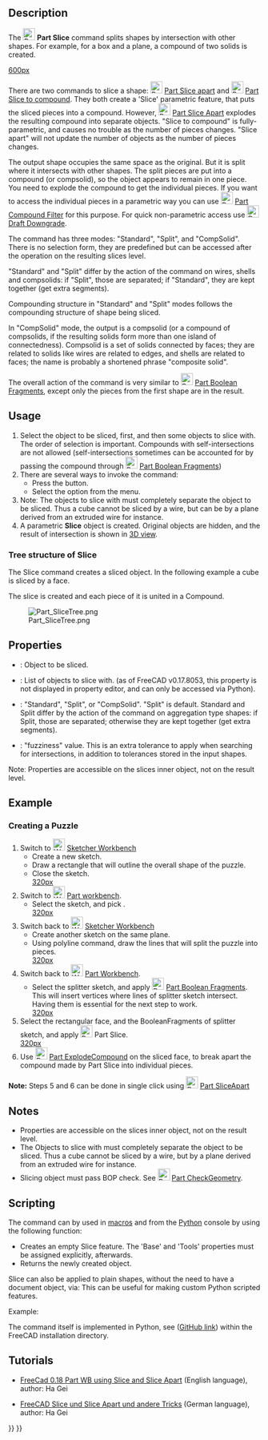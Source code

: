 <languages/>
{{Docnav
|[[Part_SliceApart|SliceApart]]
|[[Part_XOR|XOR]]
|[[Part_Workbench|Part]]
|IconL=Part_SliceApart.svg
|IconR=Part_XOR.svg
|IconC=Workbench_Part.svg
}}

{{GuiCommand
|Name=Part Slice
|MenuLocation=Part → Split → Slice to compound
|Workbenches=[[Part_Workbench|Part]]
|Version=0.17
|SeeAlso=[[Part_BooleanFragments|Part Boolean Fragments]], [[Part_XOR|Part XOR]], [[Part_CompJoinFeatures|Part Join features]], [[Part_Boolean|Part Boolean]]
}}

==Description== 

The [[Image:Part_Slice.svg|24px]] '''Part Slice''' command splits shapes by intersection with other shapes. For example, for a box and a plane, a compound of two solids is created.

[[image:Part_Slice_Demo.png|600px]]

{{Caption|Above: the pieces were moved apart manually afterwards, to reveal the slicing}}

There are two commands to slice a shape: [[Image:Part_SliceApart.svg|24px]] [[Part_SliceApart|Part Slice apart]] and [[Image:Part_Slice.svg|24px]] [[Part_Slice|Part Slice to compound]]. They both create a 'Slice' parametric feature, that puts the sliced pieces into a compound. However, [[Image:Part_SliceApart.svg|24px]] [[Part_SliceApart|Part Slice Apart]] explodes the resulting compound into separate objects. "Slice to compound" is fully-parametric, and causes no trouble as the number of pieces changes. "Slice apart" will not update the number of objects as the number of pieces changes.

The output shape occupies the same space as the original. But it is split where it intersects with other shapes. The split pieces are put into a compound (or compsolid), so the object appears to remain in one piece. You need to explode the compound to get the individual pieces. If you want to access the individual pieces in a parametric way you can use [[Image:Part_CompoundFilter.svg|24px]] [[Part_CompoundFilter|Part Compound Filter]] for this purpose. For quick non-parametric access use [[Image:Draft_Downgrade.svg|24px]] [[Draft_Downgrade|Draft Downgrade]].

The command has three modes: "Standard", "Split", and "CompSolid". There is no selection form, they are predefined but can be accessed after the operation on the resulting slices level.

"Standard" and "Split" differ by the action of the command on wires, shells and compsolids: if "Split", those are separated; if "Standard", they are kept together (get extra segments).

Compounding structure in "Standard" and "Split" modes follows the compounding structure of shape being sliced. 

In "CompSolid" mode, the output is a compsolid (or a compound of compsolids, if the resulting solids form more than one island of connectedness). Compsolid is a set of solids connected by faces; they are related to solids like wires are related to edges, and shells are related to faces; the name is probably a shortened phrase "composite solid".

The overall action of the command is very similar to [[Image:Part_BooleanFragments.svg|24px]] [[Part_BooleanFragments|Part Boolean Fragments]], except only the pieces from the first shape are in the result.

==Usage== 

# Select the object to be sliced, first, and then some objects to slice with. <br /> The order of selection is important. Compounds with self-intersections are not allowed (self-intersections sometimes can be accounted for by passing the compound through [[Image:Part_BooleanFragments.svg|24px]] [[Part_BooleanFragments|Part Boolean Fragments]])
# There are several ways to invoke the command:
#* Press the {{Button|[[Image:Part_Slice.svg|16px]] [[Part_Slice|Slice to compound]]}} button.
#* Select the {{MenuCommand|Part → Split → Slice to compound}} option from the menu.
# Noteː The objects to slice with must completely separate the object to be sliced. Thus a cube cannot be sliced by a wire, but can be by a plane derived from an extruded wire for instance. 
# A parametric '''Slice''' object is created. Original objects are hidden, and the result of intersection is shown in [[3D_view|3D view]].

===Tree structure of Slice ===
The Slice command creates a sliced object. In the following example a cube is sliced by a face.

The slice is created and each piece of it is united in a Compound.

[[Image:Part_SliceTree.png]]

==Properties== 

{{TitleProperty|Slice}}
* {{PropertyData|Base}}: Object to be sliced.
* {{PropertyData|Tools}}: List of objects to slice with. (as of FreeCAD v0.17.8053, this property is not displayed in property editor, and can only be accessed via Python).
* {{PropertyData|Mode}}: "Standard", "Split", or "CompSolid". "Split" is default. Standard and Split differ by the action of the command on aggregation type shapes: if Split, those are separated; otherwise they are kept together (get extra segments).
* {{PropertyData|Tolerance}}: "fuzziness" value. This is an extra tolerance to apply when searching for intersections, in addition to tolerances stored in the input shapes.

̈Noteː Properties are accessible on the slices inner object, not on the result level.

==Example==

===Creating a Puzzle===

# Switch to [[Image:Workbench_Sketcher.svg|24px]] [[Sketcher_Workbench|Sketcher Workbench]]
#* Create a new sketch.
#* Draw a rectangle that will outline the overall shape of the puzzle.
#* Close the sketch.<br />[[image:slice_example_step1.png|320px]]
# Switch to [[Image:Workbench_Part.svg|24px]] [[Part_Workbench|Part workbench]]. 
#* Select the sketch, and pick {{MenuCommand|Part → [[Image:Part_MakeFace.svg|24px]] [[Part_MakeFace|Make face from wires]]}}.<br />[[image:slice_example_step2.png|320px]]
# Switch back to [[Image:Workbench_Sketcher.svg|24px]] [[Sketcher_Workbench|Sketcher Workbench]]
#* Create another sketch on the same plane. 
#* Using polyline command, draw the lines that will split the puzzle into pieces.<br />[[image:slice_example_step3.png|320px]]
# Switch back to [[Image:Workbench_Part.svg|24px]] [[Part_Workbench|Part Workbench]].
#* Select the splitter sketch, and apply [[Image:Part_BooleanFragments.svg|24px]] [[Part_BooleanFragments|Part Boolean Fragments]]. This will insert vertices where lines of splitter sketch intersect. Having them is essential for the next step to work.<br />[[image:slice_example_step4.png|320px]]
# Select the rectangular face, and the BooleanFragments of splitter sketch, and apply [[Image:Part_Slice.svg|24px]] Part Slice.<br />[[image:slice_example_step5.png|320px]]
# Use [[Image:Part_ExplodeCompound.svg|24px]] [[Part_ExplodeCompound|Part ExplodeCompound]] on the sliced face, to break apart the compound made by Part Slice into individual pieces.

'''Note:''' Steps 5 and 6 can be done in single click using [[Image:Part_SliceApart.svg|24px]] [[Part_SliceApart|Part SliceApart]]

==Notes== 

* ̈Properties are accessible on the slices inner object, not on the result level.
* The Objects to slice with must completely separate the object to be sliced. Thus a cube cannot be sliced by a wire, but by a plane derived from an extruded wire for instance.
* Slicing object must pass BOP check. See [[Image:Part_CheckGeometry.svg|24px]] [[Part_CheckGeometry|Part CheckGeometry]].

==Scripting== 

The command can by used in [[Macros|macros]] and from the [[Python|Python]] console by using the following function:
{{Code|code=BOPTools.SplitFeatures.makeSlice(name)}}

* Creates an empty Slice feature. The 'Base' and 'Tools' properties must be assigned explicitly, afterwards.
* Returns the newly created object.

Slice can also be applied to plain shapes, without the need to have a document object, via:
{{Code|code=BOPTools.SplitAPI.slice(base_shape, tool_shapes, mode, tolerance = 0.0)}}
This can be useful for making custom Python scripted features.

Example:
{{code|code=
import BOPTools.SplitFeatures
j = BOPTools.SplitFeatures.makeSlice(name= 'Slice')
j.Base = FreeCADGui.Selection.getSelection()[0]
j.Tools = FreeCADGui.Selection.getSelection()[1:]
}}

The command itself is implemented in Python, see {{FileName|/Mod/Part/BOPTools/SplitFeatures.py}} ([https://github.com/FreeCAD/FreeCAD/blob/master/src/Mod/Part/BOPTools/SplitFeatures.py GitHub link]) within the FreeCAD installation directory.

==Tutorials== 

* [https://www.youtube.com/watch?v=tzHkQaHgrfQ FreeCad 0.18 Part WB using Slice and Slice Apart] (English language), author: Ha Gei

* [https://www.youtube.com/watch?v=JJAL5JmqqKQ FreeCAD Slice und Slice Apart und andere Tricks] (German language), author: Ha Gei


{{Docnav
|[[Part_SliceApart|SliceApart]]
|[[Part_XOR|XOR]]
|[[Part_Workbench|Part]]
|IconL=Part_SliceApart.svg
|IconR=Part_XOR.svg
|IconC=Workbench_Part.svg
}}

{{Part Tools navi{{#translation:}}}}
{{Userdocnavi{{#translation:}}}}
